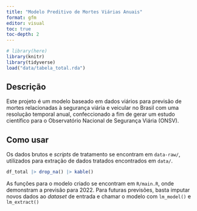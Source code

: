 ```yaml
---
title: "Modelo Preditivo de Mortes Viárias Anuais"
format: gfm
editor: visual
toc: true
toc-depth: 2
---
```


```r
# library(here)
library(knitr)
library(tidyverse)
load("data/tabela_total.rda")
```

## Descrição

Este projeto é um modelo baseado em dados viários para previsão de mortes relacionadas à segurança viária e veicular no Brasil com uma resolução temporal anual, confeccionado a fim de gerar um estudo científico para o Observatório Nacional de Segurança Viária (ONSV).

## Como usar

Os dados brutos e *scripts* de tratamento se encontram em `data-raw/`, utilizados para extração de dados tratados encontrados em `data/`. 

```r
df_total |> drop_na() |> kable()
```

As funções para o modelo criado se encontram em `R/main.R`, onde demonstram a previsão para 2022. Para futuras previsões, basta imputar novos dados ao *dataset* de entrada e chamar o modelo com `lm_model()` e `lm_extract()`


